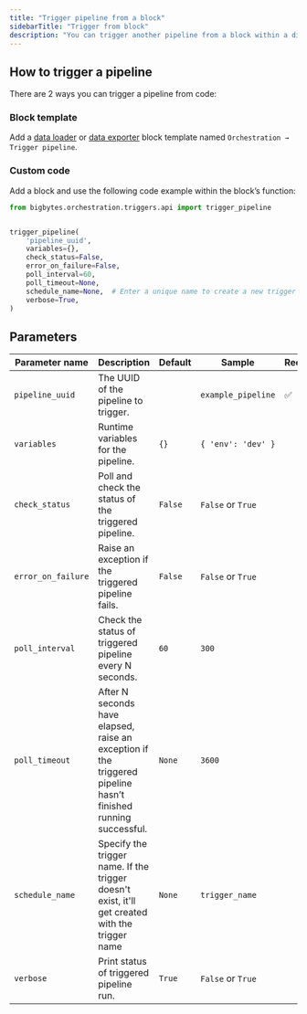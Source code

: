 ```yaml
---
title: "Trigger pipeline from a block"
sidebarTitle: "Trigger from block"
description: "You can trigger another pipeline from a block within a different pipeline."
---
```


## How to trigger a pipeline

There are 2 ways you can trigger a pipeline from code:

### Block template

Add a [data loader](/development/blocks/data_loaders/templates#trigger-pipeline)
or [data exporter](/development/blocks/data_exporters/templates#trigger-pipeline)
block template named `Orchestration → Trigger pipeline`.

### Custom code

Add a block and use the following code example within the block’s function:

```python
from bigbytes.orchestration.triggers.api import trigger_pipeline


trigger_pipeline(
    'pipeline_uuid',
    variables={},
    check_status=False,
    error_on_failure=False,
    poll_interval=60,
    poll_timeout=None,
    schedule_name=None,  # Enter a unique name to create a new trigger each time
    verbose=True,
)
```

## Parameters

| Parameter name | Description | Default | Sample | Required |
| --- | --- | --- | --- | --- |
| `pipeline_uuid` | The UUID of the pipeline to trigger. | | `example_pipeline` | ✅ |
| `variables` | Runtime variables for the pipeline. | `{}` | `{ 'env': 'dev' }` | |
| `check_status` | Poll and check the status of the triggered pipeline. | `False` | `False` or `True` | |
| `error_on_failure` | Raise an exception if the triggered pipeline fails. | `False` | `False` or `True` | |
| `poll_interval` | Check the status of triggered pipeline every N seconds. | `60` | `300` | |
| `poll_timeout` | After N seconds have elapsed, raise an exception if the triggered pipeline hasn’t finished running successful. | `None` | `3600` | |
| `schedule_name` | Specify the trigger name. If the trigger doesn't exist, it'll get created with the trigger name | `None` | `trigger_name` | |
| `verbose` | Print status of triggered pipeline run. | `True` | `False` or `True` | |

